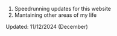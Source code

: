 1. Speedrunning updates for this website
2. Mantaining other areas of my life

Updated: 11/12/2024 (December)
